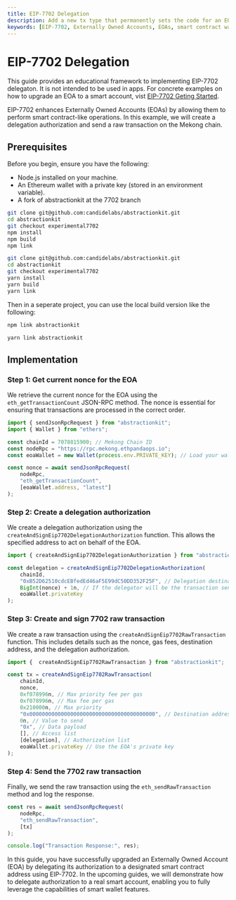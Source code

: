 ```yaml
---
title: EIP-7702 Delegation
description: Add a new tx type that permanently sets the code for an EOA
keywords: [EIP-7702, Externally Owned Accounts, EOAs, smart contract wallets, Ethereum, ERC-4337, batching, sponsorship, privilege de-escalation]
---
```

# EIP-7702 Delegation

This guide provides an educational framework to implementing EIP-7702 delegaton. It is not intended to be used in apps. 
For concrete examples on how to upgrade an EOA to a smart account, vist [EIP-7702 Geting Started](/wallet/guides/getting-started-eip-7702).

EIP-7702 enhances Externally Owned Accounts (EOAs) by allowing them to perform smart contract-like operations. In this example, we will create a delegation authorization and send a raw transaction on the Mekong chain.

## Prerequisites

Before you begin, ensure you have the following:

- Node.js installed on your machine.
- An Ethereum wallet with a private key (stored in an environment variable).
- A fork of abstractionkit at the 7702 branch


<Tabs>
<TabItem value="npm" label="npm">

```bash
git clone git@github.com:candidelabs/abstractionkit.git
cd abstractionkit
git checkout experimental7702
npm install
npm build
npm link
```

</TabItem>
<TabItem value="yarn" label="yarn">

```bash
git clone git@github.com:candidelabs/abstractionkit.git
cd abstractionkit
git checkout experimental7702
yarn install
yarn build
yarn link
```

</TabItem>
</Tabs>

Then in a seperate project, you can use the local build version like the following: 

<Tabs>
<TabItem value="npm" label="npm">

```bash
npm link abstractionkit
```

</TabItem>
<TabItem value="yarn" label="yarn">

```bash
yarn link abstractionkit
```

</TabItem>
</Tabs>

## Implementation

### Step 1: Get current nonce for the EOA

We retrieve the current nonce for the EOA using the `eth_getTransactionCount` JSON-RPC method. 
The nonce is essential for ensuring that transactions are processed in the correct order.


```typescript
import { sendJsonRpcRequest } from "abstractionkit";
import { Wallet } from "ethers";

const chainId = 7078815900; // Mekong Chain ID
const nodeRpc = "https://rpc.mekong.ethpandaops.io";
const eoaWallet = new Wallet(process.env.PRIVATE_KEY); // Load your wallet using the private key

const nonce = await sendJsonRpcRequest(
    nodeRpc,
    "eth_getTransactionCount",
    [eoaWallet.address, "latest"]
);
```

### Step 2: Create a delegation authorization

We create a delegation authorization using the `createAndSignEip7702DelegationAuthorization` function. This allows the specified address to act on behalf of the EOA.

```ts
import { createAndSignEip7702DelegationAuthorization } from "abstractionkit";

const delegation = createAndSignEip7702DelegationAuthorization(
    chainId,
    "0xB52D62510cdcEBfedEd46aF5E99dC50DD352F25F", // Delegation destination address
    BigInt(nonce) + 1n, // If the delegator will be the transaction sender, increase the authorization nonce by one
    eoaWallet.privateKey
);
```

### Step 3: Create and sign 7702 raw transaction

We create a raw transaction using the `createAndSignEip7702RawTransaction` function. This includes details such as the nonce, gas fees, destination address, and the delegation authorization.

```ts
import {  createAndSignEip7702RawTransaction } from "abstractionkit";

const tx = createAndSignEip7702RawTransaction(
    chainId,
    nonce,
    0xf078996n, // Max priority fee per gas
    0xf078996n, // Max fee per gas
    0x210000n, // Max priority
    "0x0000000000000000000000000000000000000000", // Destination address
    0n, // Value to send
    "0x", // Data payload
    [], // Access list
    [delegation], // Authorization list
    eoaWallet.privateKey // Use the EOA's private key
);
```

### Step 4: Send the 7702 raw transaction

Finally, we send the raw transaction using the `eth_sendRawTransaction` method and log the response.

```typescript
const res = await sendJsonRpcRequest(
    nodeRpc,
    "eth_sendRawTransaction",
    [tx]
);

console.log("Transaction Response:", res);
```

In this guide, you have successfully upgraded an Externally Owned Account (EOA) by delegating its authorization to a designated smart contract address using EIP-7702.
In the upcoming guides, we will demonstrate how to delegate authorization to a real smart account, enabling you to fully leverage the capabilities of smart wallet features.